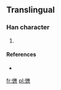 ==Translingual==

===Han character===
{{Han char|rn=9|rad=人|as=17|sn=19|four=|canj=人戈人心 (OIOP)}}

# {{defn|Han|sort=人17}}

====References====
* {{Han ref|kx=0121.291|dkj=|dj=|hdz=|uh=34A3|ud=13475|bh=|bd=}}

[[fr:㒣]]
[[pl:㒣]]
